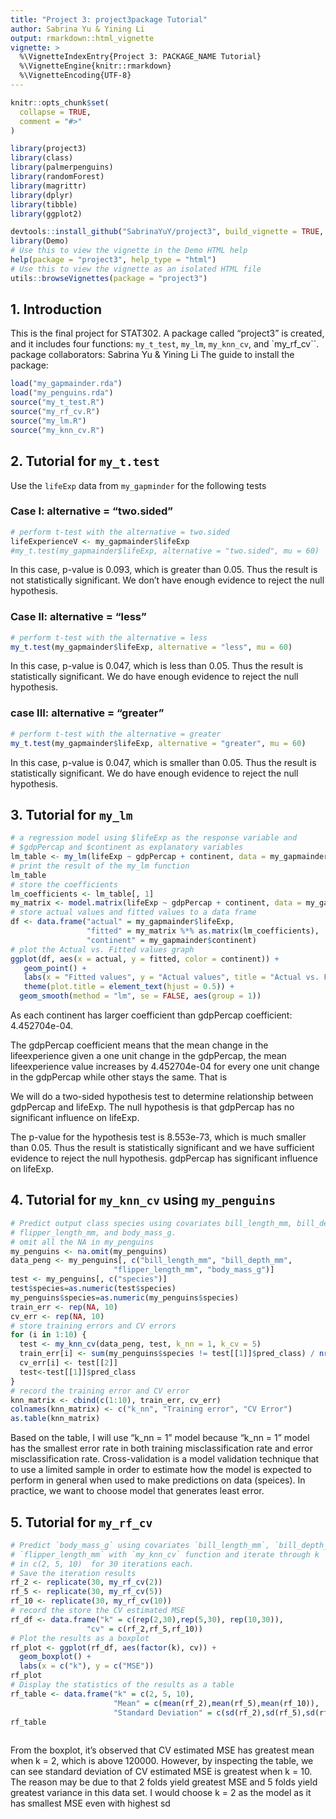 ```yaml
---
title: "Project 3: project3package Tutorial"
author: Sabrina Yu & Yining Li
output: rmarkdown::html_vignette
vignette: >
  %\VignetteIndexEntry{Project 3: PACKAGE_NAME Tutorial}
  %\VignetteEngine{knitr::rmarkdown}
  %\VignetteEncoding{UTF-8}
---
```


```r
knitr::opts_chunk$set(
  collapse = TRUE,
  comment = "#>"
)
```

```r
library(project3)
library(class)
library(palmerpenguins)
library(randomForest)
library(magrittr)
library(dplyr)
library(tibble)
library(ggplot2)
```
```r
devtools::install_github("SabrinaYuY/project3", build_vignette = TRUE, build_opts = c())
library(Demo)
# Use this to view the vignette in the Demo HTML help
help(package = "project3", help_type = "html")
# Use this to view the vignette as an isolated HTML file
utils::browseVignettes(package = "project3")
```
## 1. Introduction

This is the final project for STAT302. A package called "project3" is created, and it includes
four functions: `my_t_test`, `my_lm`, `my_knn_cv`, and `my_rf_cv``.
package collaborators: Sabrina Yu & Yining Li
The guide to install the package:

```r
load("my_gapmainder.rda")
load("my_penguins.rda")
source("my_t_test.R")
source("my_rf_cv.R")
source("my_lm.R")
source("my_knn_cv.R")
```
## 2. Tutorial for `my_t.test`

Use the `lifeExp` data from `my_gapminder` for the following tests

### Case I: alternative = "two.sided"
 \begin{align}
  H_0: \mu &= 60,\\
  H_a: \mu &\neq 60.
  \end{align}
  
```r
# perform t-test with the alternative = two.sided
lifeExperienceV <- my_gapmainder$lifeExp
#my_t.test(my_gapmainder$lifeExp, alternative = "two.sided", mu = 60)
```
In this case, p-value is 0.093, which is greater than 0.05. Thus the result is not statistically significant.
We don't have enough evidence to reject the null hypothesis.

### Case II: alternative = "less"
  \begin{align}
  H_0: \mu &= 60,\\
  H_a: \mu &< 60.
  \end{align}
  
```r

# perform t-test with the alternative = less
my_t.test(my_gapmainder$lifeExp, alternative = "less", mu = 60)
```
In this case, p-value is 0.047, which is less than 0.05. Thus the result is statistically significant.
We do have enough evidence to reject the null hypothesis. 

### case III: alternative = "greater"
  \begin{align}
  H_0: \mu &= 60,\\
  H_a: \mu &> 60.
  \end{align}
```r

# perform t-test with the alternative = greater
my_t.test(my_gapmainder$lifeExp, alternative = "greater", mu = 60)
```
In this case, p-value is 0.047, which is smaller than 0.05. Thus the result is statistically significant.
We do have enough evidence to reject the null hypothesis.

## 3. Tutorial for `my_lm`

```r
# a regression model using $lifeExp as the response variable and 
# $gdpPercap and $continent as explanatory variables
lm_table <- my_lm(lifeExp ~ gdpPercap + continent, data = my_gapmainder)
# print the result of the my_lm function
lm_table
# store the coefficients 
lm_coefficients <- lm_table[, 1]
my_matrix <- model.matrix(lifeExp ~ gdpPercap + continent, data = my_gapmainder)
# store actual values and fitted values to a data frame
df <- data.frame("actual" = my_gapmainder$lifeExp, 
                 "fitted" = my_matrix %*% as.matrix(lm_coefficients), 
                 "continent" = my_gapmainder$continent)
# plot the Actual vs. Fitted values graph
ggplot(df, aes(x = actual, y = fitted, color = continent)) +
   geom_point() +
   labs(x = "Fitted values", y = "Actual values", title = "Actual vs. Fitted") + 
   theme(plot.title = element_text(hjust = 0.5)) +
  geom_smooth(method = "lm", se = FALSE, aes(group = 1))
```

As each continent has larger coefficient than gdpPercap coefficient: 4.452704e-04.

The gdpPercap coefficient means that the mean change in the lifeexperience 
given a one unit change in the gdpPercap,  the mean lifeexperience value 
increases by 4.452704e-04 for every one unit change in the gdpPercap while other
stays the same. That is 

We will do a two-sided hypothesis test to determine relationship between
gdpPercap and lifeExp. The null hypothesis is that gdpPercap has no significant 
influence on lifeExp.

  \begin{align}
  H_0: \beta &= 0,\\
  H_a: \beta &\neq 0.
  \end{align}

The p-value for the hypothesis test is 8.553e-73, which is much smaller than 
0.05. Thus the result is statistically significant and we have 
sufficient evidence to reject the null hypothesis. 
gdpPercap has significant influence on lifeExp.

## 4. Tutorial for `my_knn_cv` using `my_penguins`

```r
# Predict output class species using covariates bill_length_mm, bill_depth_mm, 
# flipper_length_mm, and body_mass_g.
# omit all the NA in my_penguins
my_penguins <- na.omit(my_penguins)
data_peng <- my_penguins[, c("bill_length_mm", "bill_depth_mm", 
                       "flipper_length_mm", "body_mass_g")]
test <- my_penguins[, c("species")]
test$species=as.numeric(test$species)
my_penguins$species=as.numeric(my_penguins$species)
train_err <- rep(NA, 10)
cv_err <- rep(NA, 10)
# store training errors and CV errors
for (i in 1:10) {
  test <- my_knn_cv(data_peng, test, k_nn = 1, k_cv = 5)
  train_err[i] <- sum(my_penguins$species != test[[1]]$pred_class) / nrow(my_penguins)
  cv_err[i] <- test[[2]]
  test<-test[[1]]$pred_class
}
# record the training error and CV error
knn_matrix <- cbind(c(1:10), train_err, cv_err)
colnames(knn_matrix) <- c("k_nn", "Training error", "CV Error")
as.table(knn_matrix)
```

Based on the table, I will use "k_nn = 1" model because "k_nn = 1" model has the 
smallest error rate in both training misclassification rate and error 
misclassification rate. 
Cross-validation is a model validation technique that  to use a limited sample 
in order to estimate how the model is expected to perform in general 
when used to make predictions on data (speices). In practice, we want to choose 
model that generates least error. 


## 5. Tutorial for `my_rf_cv`

```r
# Predict `body_mass_g` using covariates `bill_length_mm`, `bill_depth_mm`, and 
# `flipper_length_mm` with `my_knn_cv` function and iterate through k 
# in c(2, 5, 10)  for 30 iterations each.
# Save the iteration results
rf_2 <- replicate(30, my_rf_cv(2))
rf_5 <- replicate(30, my_rf_cv(5))
rf_10 <- replicate(30, my_rf_cv(10))
# record the store the CV estimated MSE
rf_df <- data.frame("k" = c(rep(2,30),rep(5,30), rep(10,30)),
                 "cv" = c(rf_2,rf_5,rf_10))
# Plot the results as a boxplot
rf_plot <- ggplot(rf_df, aes(factor(k), cv)) +
  geom_boxplot() +
  labs(x = c("k"), y = c("MSE"))
rf_plot
# Display the statistics of the results as a table
rf_table <- data.frame("k" = c(2, 5, 10),
                       "Mean" = c(mean(rf_2),mean(rf_5),mean(rf_10)),
                       "Standard Deviation" = c(sd(rf_2),sd(rf_5),sd(rf_10)))
rf_table
                       
```
From the boxplot, it's observed that CV estimated MSE has greatest mean when k = 2,
which is above 120000. However, by inspecting the table, we can see standard deviation
of CV estimated MSE is greatest when k = 10. The reason may be due to that 2 folds 
yield  greatest MSE and 5 folds yield greatest variance in this data set.
I would choose k = 2 as the model as it has smallest MSE even with highest sd
